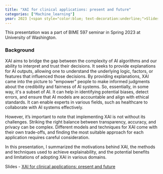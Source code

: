 ```yaml
---
title: "XAI for clinical applications: present and future"
categories: ["Machine_learning"]
year: 2023 [<span style="color:blue; text-decoration:underline;">Slides</span>](https://drive.google.com/file/d/1GAhyvAdlxMn24AKH2efU-g_j80LKtn9D/view?usp=sharing)
---
```


This presentation was a part of BIME 597 seminar in Spring 2023 at University of Washington.

### Background

XAI aims to bridge the gap between the complexity of AI algorithms and our ability to interpret and trust their decisions. It seeks to provide explanations for AI outputs, allowing one to understand the underlying logic, factors, or features that influenced those decisions. By providing explanations, XAI came into the picture to \"empower\" people to make informed judgments about the credibility and fairness of AI systems. So, essentially, in some way, it\'s a subset of AI. It can help in identifying potential biases, detect errors, and ensure that AI models are accountable and align with ethical standards. It can enable experts in various fields, such as healthcare to collaborate with AI systems effectively.

However, it's important to note that implementing XAI is not without its challenges. Striking the right balance between transparency, accuracy, and privacy can be complex. Different models and techniques for XAI come with their own trade-offs, and finding the most suitable approach for each application requires careful consideration.

In this presentation, I summarized the motivations behind XAI, the methods and techniques used to achieve explainability, and the potential benefits and limitations of adopting XAI in various domains.

Slides - [XAI for clinical applications: present and future](https://drive.google.com/file/d/1GAhyvAdlxMn24AKH2efU-g_j80LKtn9D/view?usp=sharing)

					

				

			

		

	
